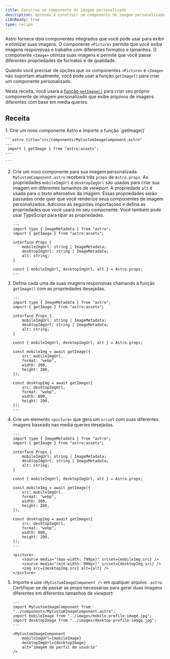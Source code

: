```yaml
---
title: Construa um componente de imagem personalizado
description: Aprenda a construir um componente de imagem personalizado que suporta media queries usando a função getImage.
i18nReady: true
type: recipe
---
```


Astro fornece dois componentes integrados que você pode usar para exibir e otimizar suas imagens. O componente `<Picture>` permite que você exiba imagens responsivas e trabalhe com diferentes formatos e tamanhos. O componente `<Image>` otimiza suas imagens e permite que você passe diferentes propriedades de formatos e de qualidade.

Quando você precisar de opções que os componentes `<Picture>` e `<Image>` não suportam atualmente, você pode usar a função `getImage()` para criar um componente personalizado.

Nesta receita, você usará a [função `getImage()`](/pt-br/guides/images/#generating-images-with-getimage) para criar seu próprio componente de imagem personalizado que exibe arquivos de imagens diferentes com base em media queries.

## Receita

<Steps>
1. Crie um novo componente Astro e importe a função `getImage()`

    ```astro title="src/components/MyCustomImageComponent.astro" 
    ---
     import { getImage } from "astro:assets";
    ---

    ```

2. Crie um novo componente para sua imagem personalizada. `MyCustomComponent.astro` receberá três `props` de `Astro.props`. As propriedades `mobileImgUrl` e `desktopImgUrl` são usadas para criar sua imagem em diferentes tamanhos de _viewport_. A propriedade `alt` é usada para o texto alternativo da imagem. Essas propriedades serão passadas onde quer que você renderize seus componentes de imagem personalizados. Adicione as seguintes importações e defina as propriedades que você usará no seu componente. Você também pode usar TypeScript para tipar as propriedades.

    ```astro title="src/components/MyCustomImageComponent.astro" ins={3, 11}
    ---
    import type { ImageMetadata } from "astro";
    import { getImage } from "astro:assets";

    interface Props {
        mobileImgUrl: string | ImageMetadata;
        desktopImgUrl: string | ImageMetadata;
        alt: string;
    }

    const { mobileImgUrl, desktopImgUrl, alt } = Astro.props;
    ---

    ```

3. Defina cada uma de suas imagens responsivas chamando a função `getImage()` com as propriedades desejadas.

    ```astro title="src/components/MyCustomImageComponent.astro" ins={13-18, 20-25}
    ---
    import type { ImageMetadata } from "astro";
    import { getImage } from "astro:assets";

    interface Props {
        mobileImgUrl: string | ImageMetadata;
        desktopImgUrl: string | ImageMetadata;
        alt: string;
    }

    const { mobileImgUrl, desktopImgUrl, alt } = Astro.props;

    const mobileImg = await getImage({
        src: mobileImgUrl,
        format: "webp",
        width: 200,
        height: 200,
    });

    const desktopImg = await getImage({
        src: desktopImgUrl,
        format: "webp",
        width: 800,
        height: 200,
    });
    ---

    ```

4. Crie um elemento `<picture>` que gera um `srcset` com suas diferentes imagens baseado nas media queries desejadas.

    ```astro title="src/components/MyCustomImageComponent.astro" ins={28-32}
    ---
    import type { ImageMetadata } from "astro";
    import { getImage } from "astro:assets";

    interface Props {
        mobileImgUrl: string | ImageMetadata;
        desktopImgUrl: string | ImageMetadata;
        alt: string;
    }

    const { mobileImgUrl, desktopImgUrl, alt } = Astro.props;

    const mobileImg = await getImage({
        src: mobileImgUrl,
        format: "webp",
        width: 200,
        height: 200,
    });

    const desktopImg = await getImage({
        src: desktopImgUrl,
        format: "webp",
        width: 800,
        height: 200,
    });
    ---

    <picture>
        <source media="(max-width: 799px)" srcset={mobileImg.src} />
        <source media="(min-width: 800px)" srcset={desktopImg.src} />
        <img src={desktopImg.src} alt={alt} />
    </picture>

    ```

5. Importe e use `<MyCustomImageComponent />` em qualquer arquivo `.astro`. Certifique-se de passar as props necessárias para gerar duas imagens diferentes em diferentes tamanhos de _viewport_:

    ```astro title="src/pages/index.astro" 
    ---
    import MyCustomImageComponent from "../components/MyCustomImageComponent.astro";
    import mobileImage from "../images/mobile-profile-image.jpg";
    import desktopImage from "../images/desktop-profile-image.jpg";
    ---

    <MyCustomImageComponent
        mobileImgUrl={mobileImage}
        desktopImgUrl={desktopImage}
        alt="imagem de perfil do usuário"
    />

    ```
</Steps>
